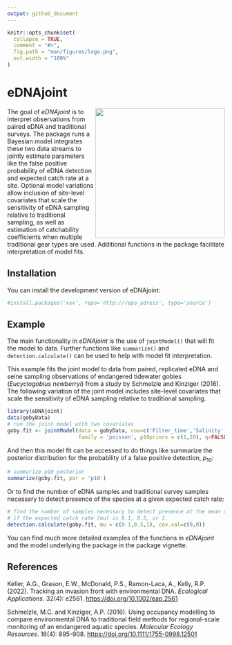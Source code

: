 ```yaml
---
output: github_document
---
```


<!-- README.md is generated from README.Rmd. Please edit that file -->

```r
knitr::opts_chunk$set(
  collapse = TRUE,
  comment = "#>",
  fig.path = "man/figures/logo.png",
  out.width = "100%"
)
```

# eDNAjoint
<img src="man/figures/logo.png" align="right" height="300" />
<!-- badges: start -->
<!-- badges: end -->

The goal of *eDNAjoint* is to interpret observations from paired eDNA and traditional surveys. The package runs a Bayesian model integrates these two data streams to jointly estimate parameters like the false positive probability of eDNA detection and expected catch rate at a site. Optional model variations allow inclusion of site-level covariates that scale the sensitivity of eDNA sampling relative to traditional sampling, as well as estimation of catchability coefficients when multiple traditional gear types are used. Additional functions in the package facilitate interpretation of model fits.

## Installation

You can install the development version of eDNAjoint:

```r
#install.packages('xxx', repo='http://repo_adress', type='source')
```

## Example

The main functionality in *eDNAjoint* is the use of `jointModel()` that will fit the model to data. Further functions like `summarize()` and `detection.calculate()` can be used to help with model fit interpretation.

This example fits the joint model to data from paired, replicated eDNA and seine sampling observations of endangered tidewater gobies (*Eucyclogobius newberryi*) from a study by Schmelzle and Kinziger (2016). The following variation of the joint model includes site-level covariates that scale the sensitivity of eDNA sampling relative to traditional sampling. 

```r
library(eDNAjoint)
data(gobyData)
# run the joint model with two covariates
goby.fit <- jointModel(data = gobyData, cov=c('Filter_time','Salinity'), 
                       family = 'poisson', p10priors = c(1,20), q=FALSE)
```

And then this model fit can be accessed to do things like summarize the posterior distribution for the probability of a false positive detection, $p_{10}$:

```r
# summarize p10 posterior
summarize(goby.fit, par = 'p10')
```

Or to find the number of eDNA samples and traditional survey samples necessary to detect presence of the species at a given expected catch rate:

```r
# find the number of samples necessary to detect presence at the mean covariate values, 
# if the expected catch rate (mu) is 0.1, 0.5, or 1.
detection.calculate(goby.fit, mu = c(0.1,0.5,1), cov.val=c(0,0))
```

You can find much more detailed examples of the functions in *eDNAjoint* and the model underlying the package in the package vignette.



## References

Keller, A.G., Grason, E.W., McDonald, P.S., Ramon-Laca, A., Kelly, R.P. (2022). Tracking an invasion front with environmental DNA. *Ecological Applications*. 32(4): e2561. [https://doi.org/10.1002/eap.2561](https://doi.org/10.1002/eap.2561)


Schmelzle, M.C. and Kinziger, A.P. (2016). Using occupancy modelling to compare environmental DNA to traditional field methods for regional-scale monitoring of an endangered aquatic species. *Molecular Ecology Resources*. 16(4): 895-908. [https://doi.org/10.1111/1755-0998.12501](https://doi.org/10.1002/eap.2561)
